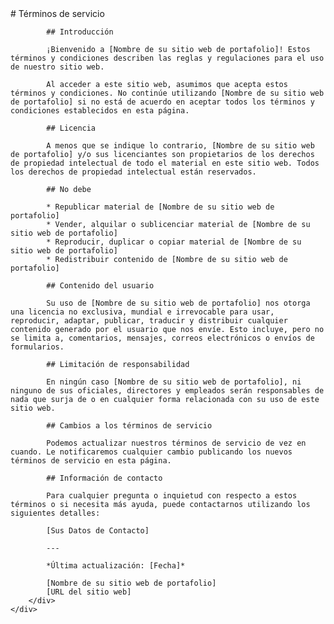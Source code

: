 
<Layout title="Términos de servicio" robots="noindex, nofollow">
	<div class="row">
		<div class="col content-text">
			# Términos de servicio

			## Introducción

			¡Bienvenido a [Nombre de su sitio web de portafolio]! Estos términos y condiciones describen las reglas y regulaciones para el uso de nuestro sitio web.

			Al acceder a este sitio web, asumimos que acepta estos términos y condiciones. No continúe utilizando [Nombre de su sitio web de portafolio] si no está de acuerdo en aceptar todos los términos y condiciones establecidos en esta página.

			## Licencia

			A menos que se indique lo contrario, [Nombre de su sitio web de portafolio] y/o sus licenciantes son propietarios de los derechos de propiedad intelectual de todo el material en este sitio web. Todos los derechos de propiedad intelectual están reservados.

			## No debe

			* Republicar material de [Nombre de su sitio web de portafolio]
			* Vender, alquilar o sublicenciar material de [Nombre de su sitio web de portafolio]
			* Reproducir, duplicar o copiar material de [Nombre de su sitio web de portafolio]
			* Redistribuir contenido de [Nombre de su sitio web de portafolio]

			## Contenido del usuario

			Su uso de [Nombre de su sitio web de portafolio] nos otorga una licencia no exclusiva, mundial e irrevocable para usar, reproducir, adaptar, publicar, traducir y distribuir cualquier contenido generado por el usuario que nos envíe. Esto incluye, pero no se limita a, comentarios, mensajes, correos electrónicos o envíos de formularios.

			## Limitación de responsabilidad

			En ningún caso [Nombre de su sitio web de portafolio], ni ninguno de sus oficiales, directores y empleados serán responsables de nada que surja de o en cualquier forma relacionada con su uso de este sitio web.

			## Cambios a los términos de servicio

			Podemos actualizar nuestros términos de servicio de vez en cuando. Le notificaremos cualquier cambio publicando los nuevos términos de servicio en esta página.

			## Información de contacto

			Para cualquier pregunta o inquietud con respecto a estos términos o si necesita más ayuda, puede contactarnos utilizando los siguientes detalles:

			[Sus Datos de Contacto]

			---

			*Última actualización: [Fecha]*

			[Nombre de su sitio web de portafolio]
			[URL del sitio web]
		</div>
	</div>
</Layout>